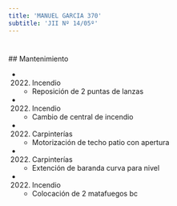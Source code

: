 ```yaml
---
title: 'MANUEL GARCIA 370'
subtitle: 'JII Nº 14/05º'
---
```


#


 ## Mantenimiento

*  (2022) Incendio 
    + Reposición de 2 puntas de lanzas

*  (2022) Incendio 
    + Cambio de central de incendio

*  (2022) Carpinterías 
    + Motorización de techo patio con apertura

*  (2022) Carpinterías 
    + Extención de baranda curva para nivel

*  (2022) Incendio 
    + Colocación de 2 matafuegos bc



